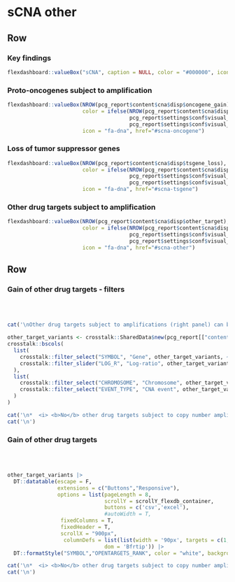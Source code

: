 
sCNA other {.hidden}
===================================== 

Row
-------------------------------------

### Key findings

```r
flexdashboard::valueBox("sCNA", caption = NULL, color = "#000000", icon = NULL)
```

### Proto-oncogenes subject to amplification

```r
flexdashboard::valueBox(NROW(pcg_report$content$cna$disp$oncogene_gain),
                        color = ifelse(NROW(pcg_report$content$cna$disp$oncogene_gain) > 0,
                                       pcg_report$settings$conf$visual_reporting$color_value_box,
                                       pcg_report$settings$conf$visual_reporting$color_none),
                        icon = "fa-dna", href="#scna-oncogene")
```

### Loss of tumor suppressor genes

```r
flexdashboard::valueBox(NROW(pcg_report$content$cna$disp$tsgene_loss),
                        color = ifelse(NROW(pcg_report$content$cna$disp$tsgene_loss) > 0,
                                       pcg_report$settings$conf$visual_reporting$color_value_box,
                                       pcg_report$settings$conf$visual_reporting$color_none),
                        icon = "fa-dna", href="#scna-tsgene")
```

### Other drug targets subject to amplification

```r
flexdashboard::valueBox(NROW(pcg_report$content$cna$disp$other_target),
                        color = ifelse(NROW(pcg_report$content$cna$disp$other_target) > 0,
                                       pcg_report$settings$conf$visual_reporting$color_value_box,
                                       pcg_report$settings$conf$visual_reporting$color_none),
                        icon = "fa-dna", href="#scna-other")
```

Row
-----------------------------------------------------

### Gain of other drug targets - filters {data-padding=15 data-width=300}


<br><br>

```r

cat('\nOther drug targets subject to amplifications (right panel) can be filtered according to various criteria:\n')

other_target_variants <- crosstalk::SharedData$new(pcg_report[["content"]][["cna"]][["disp"]][["other_target"]])
crosstalk::bscols(
  list(
    crosstalk::filter_select("SYMBOL", "Gene", other_target_variants, ~SYMBOL),
    crosstalk::filter_slider("LOG_R", "Log-ratio", other_target_variants, ~LOG_R)
  ),
  list(
    crosstalk::filter_select("CHROMOSOME", "Chromosome", other_target_variants, ~CHROMOSOME),
    crosstalk::filter_select("EVENT_TYPE", "CNA event", other_target_variants, ~EVENT_TYPE)
  )
)

```


```r
cat('\n*  <i> <b>No</b> other drug targets subject to copy number amplifications.</i>',sep='\n')
cat('\n')
```


### Gain of other drug targets {data-padding=15}

<br><br>

```r

other_target_variants |>
  DT::datatable(escape = F, 
                extensions = c("Buttons","Responsive"), 
                options = list(pageLength = 8, 
                               scrollY = scrollY_flexdb_container, 
                               buttons = c('csv','excel'), 
                               #autoWidth = T, 
                 fixedColumns = T,
                 fixedHeader = T,
                 scrollX = "900px",
                  columnDefs = list(list(width = '90px', targets = c(1,2,3,4,5,6))),
                               dom = 'Bfrtip')) |>
  DT::formatStyle("SYMBOL","OPENTARGETS_RANK", color = "white", backgroundColor = DT::styleInterval(pcg_report[['content']][['report_display_config']][['opentargets_rank']][['breaks']], pcg_report[['content']][['report_display_config']][['opentargets_rank']][['colors']]))

```


```r
cat('\n*  <i> <b>No</b> other drug targets subject to copy number amplifications.</i>',sep='\n')
cat('\n')
```

